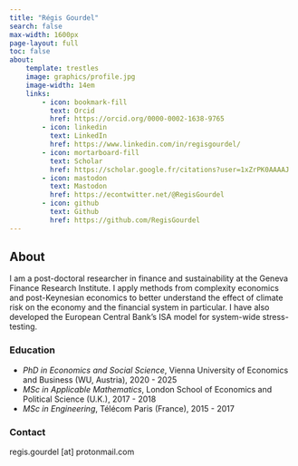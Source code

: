 ```yaml
---
title: "Régis Gourdel"
search: false
max-width: 1600px
page-layout: full
toc: false
about:
    template: trestles
    image: graphics/profile.jpg
    image-width: 14em
    links:
        - icon: bookmark-fill
          text: Orcid
          href: https://orcid.org/0000-0002-1638-9765
        - icon: linkedin
          text: LinkedIn
          href: https://www.linkedin.com/in/regisgourdel/
        - icon: mortarboard-fill
          text: Scholar
          href: https://scholar.google.fr/citations?user=1xZrPK0AAAAJ
        - icon: mastodon
          text: Mastodon
          href: https://econtwitter.net/@RegisGourdel
        - icon: github
          text: Github
          href: https://github.com/RegisGourdel
---
```


## About

I am a post-doctoral researcher in finance and sustainability at the Geneva Finance Research Institute.
I apply methods from complexity economics and post-Keynesian economics to better understand the effect of climate risk on the economy and the financial system in particular.
I have also developed the European Central Bank's ISA model for system-wide stress-testing.

### Education

- _PhD in Economics and Social Science_, Vienna University of Economics and Business (WU, Austria), 2020 - 2025
- _MSc in Applicable Mathematics_, London School of Economics and Political Science (U.K.), 2017 - 2018
- _MSc in Engineering_, Télécom Paris (France), 2015 - 2017

### Contact

regis.gourdel [at] protonmail.com
